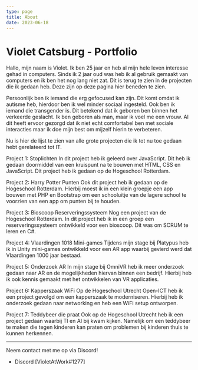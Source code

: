 ```yaml
---
type: page
title: About
date: 2023-06-18
---
```


# Violet Catsburg - Portfolio

Hallo, mijn naam is Violet. Ik ben 25 jaar en heb al mijn hele leven interesse gehad in computers.
Sinds ik 2 jaar oud was heb ik al gebruik gemaakt van computers en ik ben het nog lang niet zat.
Dit is terug te zien in de projecten die ik gedaan heb. Deze zijn op deze pagina hier beneden te zien.

Persoonlijk ben ik iemand die erg gefocused kan zijn. Dit komt omdat ik autisme heb, hierdoor ben ik wel minder sociaal ingesteld.
Ook ben ik iemand die transgender is. Dit betekend dat ik geboren ben binnen het verkeerde geslacht. Ik ben geboren als man, maar ik voel me een vrouw.
Al dit heeft ervoor gezorgd dat ik niet echt comfortabel ben met sociale interacties maar ik doe mijn best om mijzelf hierin te verbeteren.

Nu is hier de lijst te zien van alle grote projecten die ik tot nu toe gedaan hebt gerelateerd tot IT.
<br>

Project 1: Stoplichten
In dit project heb ik geleerd over JavaScript. Dit heb ik gedaan doormiddel van een kruispunt na te bouwen met HTML, CSS en JavaScript. Dit project heb ik gedaan op de Hogeschool Rotterdam.

Project 2: Harry Potter Punten
Ook dit project heb ik gedaan op de Hogeschool Rotterdam. Hierbij moest ik in een klein groepje een app bouwen met PHP en Bootstrap om een schooluitje van de lagere school te voorzien van een app om punten bij te houden.

Project 3: Bioscoop Reserveringssysteem
Nog een project van de Hogeschool Rotterdam. In dit project heb ik in een groep een reserveringssysteem ontwikkeld voor een bioscoop. Dit was om SCRUM te leren en C#.

Project 4: Vlaardingen 1018 Mini-games
Tijdens mijn stage bij Platypus heb ik in Unity mini-games ontwikkeld voor een AR app waarbij gevierd werd dat Vlaardingen 1000 jaar bestaad.

Project 5: Onderzoek AR
In mijn stage bij OmniVR heb ik meer onderzoek gedaan naar AR en de mogelijkheden hiervan binnen een bedrijf. Hierbij heb ik ook kennis gemaakt met het ontwikkelen van VR applicaties.

Project 6: Kapperszaak WiFi
Op de Hogeschool Utrecht Open-ICT heb ik een project gevolgd om een kapperszaak te moderniseren. Hierbij heb ik onderzoek gedaan naar networking en heb een WiFi setup ontworpen.

Project 7: Teddybeer die praat
Ook op de Hogeschool Utrecht heb ik een project gedaan waarbij TI en AI bij kwam kijken. Namelijk om een teddybeer te maken die tegen kinderen kan praten om problemen bij kinderen thuis te kunnen herkennen.

---

Neem contact met me op via Discord!
- Discord [VioletAtWork#1277]
